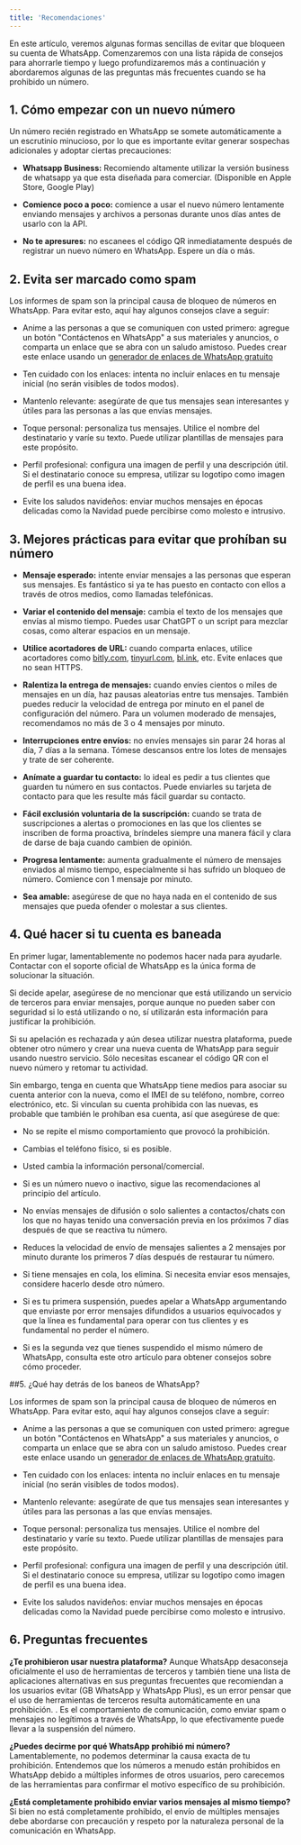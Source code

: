 ```yaml
---
title: 'Recomendaciones'
---
```

En este artículo, veremos algunas formas sencillas de evitar que bloqueen su cuenta de WhatsApp. Comenzaremos con una lista rápida de consejos para ahorrarle tiempo y luego profundizaremos más a continuación y abordaremos algunas de las preguntas más frecuentes cuando se ha prohibido un número.

## 1. Cómo empezar con un nuevo número

Un número recién registrado en WhatsApp se somete automáticamente a un escrutinio minucioso, por lo que es importante evitar generar sospechas adicionales y adoptar ciertas precauciones:

- **Whatsapp Business:** Recomiendo altamente utilizar la versión business de whatsapp ya que esta diseñada para comerciar. (Disponible en Apple Store, Google Play)

- **Comience poco a poco:** comience a usar el nuevo número lentamente enviando mensajes y archivos a personas durante unos días antes de usarlo con la API.

- **No te apresures:** no escanees el código QR inmediatamente después de registrar un nuevo número en WhatsApp. Espere un día o más.


## 2. Evita ser marcado como spam

Los informes de spam son la principal causa de bloqueo de números en WhatsApp. Para evitar esto, aquí hay algunos consejos clave a seguir:

- Anime a las personas a que se comuniquen con usted primero: agregue un botón "Contáctenos en WhatsApp" a sus materiales y anuncios, o comparta un enlace que se abra con un saludo amistoso.
  Puedes crear este enlace usando un [generador de enlaces de WhatsApp gratuito](https://faq.whatsapp.com/425247423114725/?cms_platform=iphone)

- Ten cuidado con los enlaces: intenta no incluir enlaces en tu mensaje inicial (no serán visibles de todos modos).

- Mantenlo relevante: asegúrate de que tus mensajes sean interesantes y útiles para las personas a las que envías mensajes.

- Toque personal: personaliza tus mensajes. Utilice el nombre del destinatario y varíe su texto. Puede utilizar plantillas de mensajes para este propósito.

- Perfil profesional: configura una imagen de perfil y una descripción útil. Si el destinatario conoce su empresa, utilizar su logotipo como imagen de perfil es una buena idea.

- Evite los saludos navideños: enviar muchos mensajes en épocas delicadas como la Navidad puede percibirse como molesto e intrusivo.


## 3. Mejores prácticas para evitar que prohíban su número

- **Mensaje esperado:** intente enviar mensajes a las personas que esperan sus mensajes. Es fantástico si ya te has puesto en contacto con ellos a través de otros medios, como llamadas telefónicas.

- **Variar el contenido del mensaje:** cambia el texto de los mensajes que envías al mismo tiempo. Puedes usar ChatGPT o un script para mezclar cosas, como alterar espacios en un mensaje.

- **Utilice acortadores de URL:** cuando comparta enlaces, utilice acortadores como [bitly.com](bitly.com), [tinyurl.com](tinyurl.com), [bl.ink](bl.ink), etc. Evite enlaces que no sean HTTPS.

- **Ralentiza la entrega de mensajes:** cuando envíes cientos o miles de mensajes en un día, haz pausas aleatorias entre tus mensajes. También puedes reducir la velocidad de entrega por minuto en el panel de configuración del número. Para un volumen moderado de mensajes, recomendamos no más de 3 o 4 mensajes por minuto.

- **Interrupciones entre envíos:** no envíes mensajes sin parar 24 horas al día, 7 días a la semana. Tómese descansos entre los lotes de mensajes y trate de ser coherente.

- **Anímate a guardar tu contacto:** lo ideal es pedir a tus clientes que guarden tu número en sus contactos. Puede enviarles su tarjeta de contacto para que les resulte más fácil guardar su contacto.

- **Fácil exclusión voluntaria de la suscripción:** cuando se trata de suscripciones a alertas o promociones en las que los clientes se inscriben de forma proactiva, bríndeles siempre una manera fácil y clara de darse de baja cuando cambien de opinión.

- **Progresa lentamente:** aumenta gradualmente el número de mensajes enviados al mismo tiempo, especialmente si has sufrido un bloqueo de número. Comience con 1 mensaje por minuto.

- **Sea amable:** asegúrese de que no haya nada en el contenido de sus mensajes que pueda ofender o molestar a sus clientes.


## 4. Qué hacer si tu cuenta es baneada

En primer lugar, lamentablemente no podemos hacer nada para ayudarle. Contactar con el soporte oficial de WhatsApp es la única forma de solucionar la situación.

Si decide apelar, asegúrese de no mencionar que está utilizando un servicio de terceros para enviar mensajes, porque aunque no pueden saber con seguridad si lo está utilizando o no, sí utilizarán esta información para justificar la prohibición.

Si su apelación es rechazada y aún desea utilizar nuestra plataforma, puede obtener otro número y crear una nueva cuenta de WhatsApp para seguir usando nuestro servicio. Sólo necesitas escanear el código QR con el nuevo número y retomar tu actividad.

Sin embargo, tenga en cuenta que WhatsApp tiene medios para asociar su cuenta anterior con la nueva, como el IMEI de su teléfono, nombre, correo electrónico, etc. Si vinculan su cuenta prohibida con las nuevas, es probable que también le prohíban esa cuenta, así que asegúrese de que:

- No se repite el mismo comportamiento que provocó la prohibición.

- Cambias el teléfono físico, si es posible.

- Usted cambia la información personal/comercial.

- Si es un número nuevo o inactivo, sigue las recomendaciones al principio del artículo.

- No envías mensajes de difusión o solo salientes a contactos/chats con los que no hayas tenido una conversación previa en los próximos 7 días después de que se reactiva tu número.

- Reduces la velocidad de envío de mensajes salientes a 2 mensajes por minuto durante los primeros 7 días después de restaurar tu número.

- Si tiene mensajes en cola, los elimina. Si necesita enviar esos mensajes, considere hacerlo desde otro número.

- Si es tu primera suspensión, puedes apelar a WhatsApp argumentando que enviaste por error mensajes difundidos a usuarios equivocados y que la línea es fundamental para operar con tus clientes y es fundamental no perder el número.

- Si es la segunda vez que tienes suspendido el mismo número de WhatsApp, consulta este otro artículo para obtener consejos sobre cómo proceder.



##5. ¿Qué hay detrás de los baneos de WhatsApp?

Los informes de spam son la principal causa de bloqueo de números en WhatsApp. Para evitar esto, aquí hay algunos consejos clave a seguir:

- Anime a las personas a que se comuniquen con usted primero: agregue un botón "Contáctenos en WhatsApp" a sus materiales y anuncios, o comparta un enlace que se abra con un saludo amistoso. Puedes crear este enlace usando un [generador de enlaces de WhatsApp gratuito](https://faq.whatsapp.com/425247423114725/?cms_platform=iphone).

- Ten cuidado con los enlaces: intenta no incluir enlaces en tu mensaje inicial (no serán visibles de todos modos).

- Mantenlo relevante: asegúrate de que tus mensajes sean interesantes y útiles para las personas a las que envías mensajes.

- Toque personal: personaliza tus mensajes. Utilice el nombre del destinatario y varíe su texto. Puede utilizar plantillas de mensajes para este propósito.

- Perfil profesional: configura una imagen de perfil y una descripción útil. Si el destinatario conoce su empresa, utilizar su logotipo como imagen de perfil es una buena idea.

- Evite los saludos navideños: enviar muchos mensajes en épocas delicadas como la Navidad puede percibirse como molesto e intrusivo.


## 6. Preguntas frecuentes

**¿Te prohibieron usar nuestra plataforma?** 
Aunque WhatsApp desaconseja oficialmente el uso de herramientas de terceros y también tiene una lista de aplicaciones alternativas en sus preguntas frecuentes que recomiendan a los usuarios evitar (GB WhatsApp y WhatsApp Plus), es un error pensar que el uso de herramientas de terceros resulta automáticamente en una prohibición. . Es el comportamiento de comunicación, como enviar spam o mensajes no legítimos a través de WhatsApp, lo que efectivamente puede llevar a la suspensión del número.

**¿Puedes decirme por qué WhatsApp prohibió mi número?** 
Lamentablemente, no podemos determinar la causa exacta de tu prohibición. Entendemos que los números a menudo están prohibidos en WhatsApp debido a múltiples informes de otros usuarios, pero carecemos de las herramientas para confirmar el motivo específico de su prohibición.

**¿Está completamente prohibido enviar varios mensajes al mismo tiempo?** 
Si bien no está completamente prohibido, el envío de múltiples mensajes debe abordarse con precaución y respeto por la naturaleza personal de la comunicación en WhatsApp.